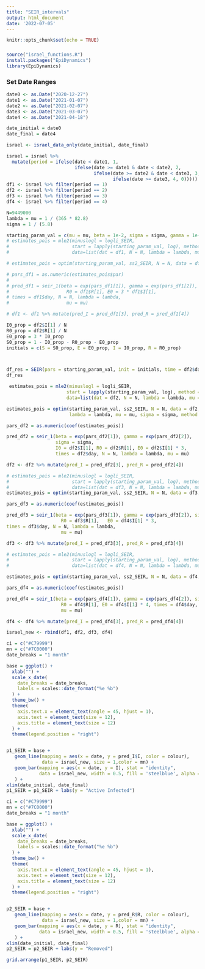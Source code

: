 ```yaml
---
title: "SEIR_intervals"
output: html_document
date: '2022-07-05'
---
```


```r
knitr::opts_chunk$set(echo = TRUE)
```

###
```r
source("israel_functions.R")
install.packages("EpiDynamics")
library(EpiDynamics)
```



### Set Date Ranges
```r
date0 <- as.Date("2020-12-27")
date1 <- as.Date("2021-01-07")
date2 <- as.Date("2021-02-07")
date3 <- as.Date("2021-03-07")
date4 <- as.Date("2021-04-18")

date_initial = date0
date_final = date4
```


```r
israel <- israel_data_only(date_initial, date_final)

israel = israel %>% 
  mutate(period = ifelse(date < date1, 1, 
                         ifelse(date >= date1 & date < date2, 2, 
                                ifelse(date >= date2 & date < date3, 3, 
                                       ifelse(date >= date3, 4, 0)))))
df1 <- israel %>% filter(period == 1)
df2 <- israel %>% filter(period == 2)
df3 <- israel %>% filter(period == 3)
df4 <- israel %>% filter(period == 4)
```


```r
N=9449000
lambda = mu = 1 / (365 * 82.8) 
sigma = 1 / (5.8)

starting_param_val = c(mu = mu, beta = 1e-2, sigma = sigma, gamma = 1e-5)
# estimates_pois = mle2(minuslogl = logli_SEIR,
#                       start = lapply(starting_param_val, log), method = "Nelder-Mead",
#                       data=list(dat = df1, N = N, lambda = lambda, mu = mu, sigma = sigma))

# estimates_pois = optim(starting_param_val, ss2_SEIR, N = N, data = df1, lambda = lambda, mu = mu, sigma = sigma, method = "L-BFGS-B")

# pars_df1 = as.numeric(estimates_pois$par)
# 
# pred_df1 = seir_1(beta = exp(pars_df1[1]), gamma = exp(pars_df1[2]), sigma = sigma, I0 = df1$I[1],
#                     R0 = df1$R[1], E0 = 3 * df1$I[1],
# times = df1$day, N = N, lambda = lambda,
#                     mu = mu) 

# df1 <- df1 %>% mutate(pred_I = pred_df1[3], pred_R = pred_df1[4])

I0_prop = df2$I[1] / N
R0_prop = df2$R[1] / N
E0_prop = 3 * I0_prop
S0_prop = 1 - I0_prop - R0_prop - E0_prop
initials = c(S = S0_prop, E = E0_prop, I = I0_prop, R = R0_prop)



df_res = SEIR(pars = starting_param_val, init = initials, time = df2$day[1]:df2$day[nrow(df1)])
df_res
```

```r
 estimates_pois = mle2(minuslogl = logli_SEIR,
                      start = lapply(starting_param_val, log), method = "L-BFGS-B",
                      data=list(dat = df2, N = N, lambda = lambda, mu = mu, sigma = sigma))

estimates_pois = optim(starting_param_val, ss2_SEIR, N = N, data = df2, 
                       lambda = lambda, mu = mu, sigma = sigma, method = "L-BFGS-B")

pars_df2 = as.numeric(coef(estimates_pois))

pred_df2 = seir_1(beta = exp(pars_df2[1]), gamma = exp(pars_df2[2]), 
                  sigma = sigma, 
                  I0 = df2$I[1], R0 = df2$R[1], E0 = df2$I[1] * 3, 
                  times = df2$day, N = N, lambda = lambda, mu = mu) 

df2 <- df2 %>% mutate(pred_I = pred_df2[3], pred_R = pred_df2[4])

```


```r
# estimates_pois = mle2(minuslogl = logli_SEIR,
#                       start = lapply(starting_param_val, log), method = "Nelder-Mead",
#                       data=list(dat = df3, N = N, lambda = lambda, mu = mu, sigma = sigma))
estimates_pois = optim(starting_param_val, ss2_SEIR, N = N, data = df3, lambda = lambda, mu = mu, sigma = sigma)

pars_df3 = as.numeric(coef(estimates_pois))

pred_df3 = seir_1(beta = exp(pars_df3[1]), gamma = exp(pars_df3[2]), sigma = sigma, I0 = df3$I[1],
                    R0 = df3$R[1],   E0 = df4$I[1] * 3, 
times = df3$day, N = N, lambda = lambda,
                    mu = mu) 

df3 <- df3 %>% mutate(pred_I = pred_df3[3], pred_R = pred_df3[4])

```

```r
# estimates_pois = mle2(minuslogl = logli_SEIR,
#                       start = lapply(starting_param_val, log), method = "Nelder-Mead",
#                       data=list(dat = df4, N = N, lambda = lambda, mu = mu, sigma = sigma))

estimates_pois = optim(starting_param_val, ss2_SEIR, N = N, data = df4, lambda = lambda, mu = mu, sigma = sigma)

pars_df4 = as.numeric(coef(estimates_pois))

pred_df4 = seir_1(beta = exp(pars_df4[1]), gamma = exp(pars_df4[2]), sigma = sigma, I0 = df4$I[1],
                    R0 = df4$R[1], E0 = df4$I[1] * 4, times = df4$day, N = N, lambda = lambda,
                    mu = mu) 

df4 <- df4 %>% mutate(pred_I = pred_df4[3], pred_R = pred_df4[4])

```

```r
israel_new <- rbind(df1, df2, df3, df4)
```

```r
ci = c("#C79999")
mn = c("#7C0000")
date_breaks = "1 month"

base = ggplot() +
  xlab("") +
  scale_x_date(
    date_breaks = date_breaks,
    labels = scales::date_format("%e %b")
  ) +
  theme_bw() +
  theme(
    axis.text.x = element_text(angle = 45, hjust = 1),
    axis.text = element_text(size = 12),
    axis.title = element_text(size = 12)
  ) +
  theme(legend.position = "right")


p1_SEIR = base +
   geom_line(mapping = aes(x = date, y = pred_I$I, color = colour),
             data = israel_new, size = 1,color = mn) +
   geom_bar(mapping = aes(x = date, y = I), stat = "identity",
            data = israel_new, width = 0.5, fill = 'steelblue', alpha = 0.7,
   ) +
xlim(date_initial, date_final)
p1_SEIR = p1_SEIR + labs(y = "Active Infected")
```

```r
ci = c("#C79999")
mn = c("#7C0000")
date_breaks = "1 month"

base = ggplot() +
  xlab("") +
  scale_x_date(
    date_breaks = date_breaks,
    labels = scales::date_format("%e %b")
  ) +
  theme_bw() +
  theme(
    axis.text.x = element_text(angle = 45, hjust = 1),
    axis.text = element_text(size = 12),
    axis.title = element_text(size = 12)
  ) +
  theme(legend.position = "right")


p2_SEIR = base +
   geom_line(mapping = aes(x = date, y = pred_R$R, color = colour),
             data = israel_new, size = 1,color = mn) +
   geom_bar(mapping = aes(x = date, y = R), stat = "identity",
            data = israel_new, width = 0.5, fill = 'steelblue', alpha = 0.7,
   ) +
xlim(date_initial, date_final)
p2_SEIR = p2_SEIR + labs(y = "Removed")
```

```r
grid.arrange(p1_SEIR, p2_SEIR)
```

